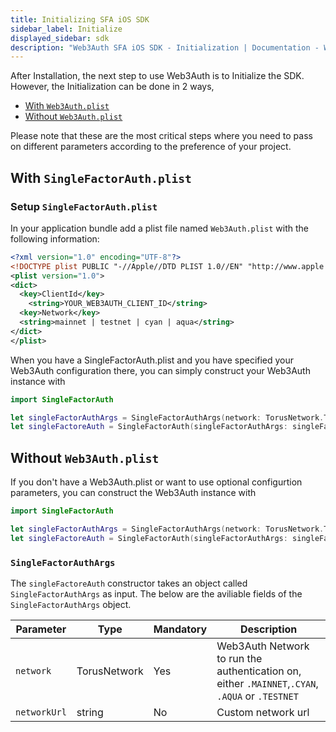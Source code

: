 ```yaml
---
title: Initializing SFA iOS SDK
sidebar_label: Initialize
displayed_sidebar: sdk
description: "Web3Auth SFA iOS SDK - Initialization | Documentation - Web3Auth"
---
```


After Installation, the next step to use Web3Auth is to Initialize the SDK. However, the Initialization can be done in 2 ways,

- [With `Web3Auth.plist`](#with-web3authplist)
- [Without `Web3Auth.plist`](#without-web3authplist)

Please note that these are the most critical steps where you need to pass on different parameters according to the preference of your project.

## With `SingleFactorAuth.plist`

### Setup `SingleFactorAuth.plist`

In your application bundle add a plist file named `Web3Auth.plist` with the following information:

```xml
<?xml version="1.0" encoding="UTF-8"?>
<!DOCTYPE plist PUBLIC "-//Apple//DTD PLIST 1.0//EN" "http://www.apple.com/DTDs/PropertyList-1.0.dtd">
<plist version="1.0">
<dict>
  <key>ClientId</key>
    <string>YOUR_WEB3AUTH_CLIENT_ID</string>
  <key>Network</key>
  <string>mainnet | testnet | cyan | aqua</string>
</dict>
</plist>
```

When you have a SingleFactorAuth.plist and you have specified your Web3Auth configuration there, you can simply construct your Web3Auth instance with

```swift
import SingleFactorAuth

let singleFactorAuthArgs = SingleFactorAuthArgs(network: TorusNetwork.TESTNET)
let singleFactoreAuth = SingleFactorAuth(singleFactorAuthArgs: singleFactorAuthArgs)
```

## Without `Web3Auth.plist`

If you don't have a Web3Auth.plist or want to use optional configurtion parameters, you can construct the Web3Auth instance with

```swift
import SingleFactorAuth

let singleFactorAuthArgs = SingleFactorAuthArgs(network: TorusNetwork.TESTNET)
let singleFactoreAuth = SingleFactorAuth(singleFactorAuthArgs: singleFactorAuthArgs)
```

### `SingleFactorAuthArgs`

The `singleFactoreAuth` constructor takes an object called `SingleFactorAuthArgs` as input. The below are the aviliable fields of the
`SingleFactorAuthArgs` object.

| Parameter    | Type         | Mandatory | Description                                                                                     |
| ------------ | ------------ | --------- | ----------------------------------------------------------------------------------------------- |
| `network`    | TorusNetwork | Yes       | Web3Auth Network to run the authentication on, either `.MAINNET`,`.CYAN`, `.AQUA` or `.TESTNET` |
| `networkUrl` | string       | No        | Custom network url                                                                              |
